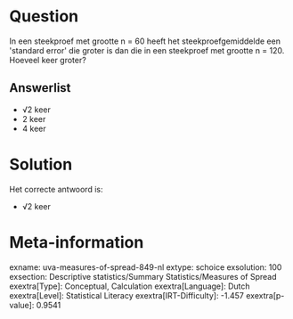 Question
========

In een steekproef met grootte n = 60 heeft het steekproefgemiddelde een
\'standard error\' die groter is dan die in een steekproef met grootte n
= 120. Hoeveel keer groter?


Answerlist
----------

* √2 keer
* 2 keer
* 4 keer

Solution
========

Het correcte antwoord is: 

* √2 keer

Meta-information
================
exname: uva-measures-of-spread-849-nl
extype: schoice
exsolution: 100
exsection: Descriptive statistics/Summary Statistics/Measures of Spread
exextra[Type]: Conceptual, Calculation
exextra[Language]: Dutch
exextra[Level]: Statistical Literacy
exextra[IRT-Difficulty]: -1.457
exextra[p-value]: 0.9541
